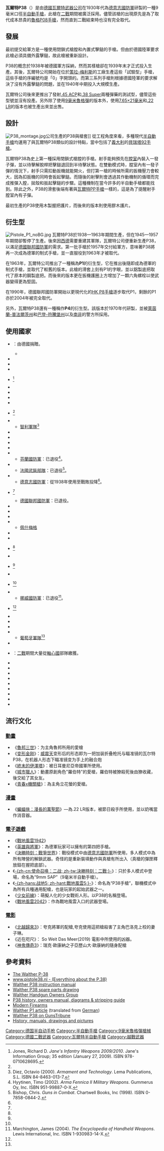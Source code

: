 {{noteTA
|G1=軍事
|G2=長度單位
|G3=Firearms
|G4=Country
}}
{{Infobox Weapon
|name=P38
|image=File:Walther P38 1943 Whermacht.jpg
|image_size=300px
|caption=一把1943年出廠的P38
|origin={{flag|Nazi Germany}}
|type=[[半自动手枪|半自动手枪]]
|is_ranged=yes
|service= 1938年－
|used_by= 见''[[#使用國家|使用國家]]''
|wars= [[二战|二战]]<ref name="bishop1998">Bishop, Chris. ''Guns in Combat''. Chartwell Books, Inc (1998). ISBN 0-7858-0844-2.</ref><br/>[[德蘇戰爭|德蘇戰爭]]<br/>[[印度支那戰爭|印度支那戰爭]]<br/>[[葡萄牙殖民戰爭|葡萄牙殖民戰爭]]<br/>[[越南戰爭|越南戰爭]]
|designer=
|design_date=1938年
|manufacturer=[[卡尔·瓦尔特运动枪有限公司|卡尔·瓦尔特运动枪有限公司]]、[[毛瑟|毛瑟]]、Spreewerke
|unit_cost=
|production_date=P38：1939—1945年<br>P1：1957—2000年
|number=  約1,000,000把 <ref name="bishop1998"/>
|variants=P1、P38K、P38 SD、P4
|weight=800克
|length=216毫米
|part_length=125毫米
|cartridge=[[9毫米魯格彈|9毫米魯格彈]]
|action=[[後座作用|短行程后座]]<br/>單／雙動
|mode= 半自動
|velocity=365米／秒
|range= 50米
|max_range=
|feed=8发可拆式单排[[弹匣|弹匣]]
|sights= 凹形照门，刀片形准星
}}

'''瓦爾特P38'''（{{lang-de|Walther P38}}）是由[[德國|德國]][[卡尔·瓦尔特运动枪|瓦爾特武器公司]]在1930年代為[[德意志國防軍|德意志國防軍]]研製的一種9毫米口徑[[半自動手槍|半自動手槍]]，此槍在[[二戰|二戰]]期間被廣泛採用。儘管該槍的出現原先是為了取代成本昂貴的[[魯格手槍|魯格P08手槍]]，然而直到二戰結束時也沒有完全取代。

== 發展 ==
最初提交給軍方是一種使用閉鎖式槍膛和內置式擊鎚的手槍。但由於德國陸軍要求此槍必須具備外露擊鎚，故此槍被重新設計。

P38的概念於1938年被德國軍方採納，然而其樣槍卻在1939年末才正式投入生產。其後，瓦爾特公司開始在位於[[策拉-梅利斯|策拉-梅利斯]]的工廠生產這些「試驗型」手槍，這些手槍的序編號均是「0」字開頭的。而第三系列手槍則根據德國陸軍的要求解決了沒有外露擊鎚的問題，並在1940年中期投入大規模生產。

瓦爾特公司後來更推出了發射[[.45_ACP|.45 ACP]]和[[.38_Super|.38 Super]]兩種彈藥的測試型，儘管這些型號並沒有投產。另外除了使用[[9毫米魯格彈|9毫米魯格彈]]的版本外，使用[[7.65×21mm|7.65×21毫米]]和[[.22_LR|.22 LR]]的版本也被生產出來並出售。

== 設計 ==
[[File:P38_montage.jpg|thumb]]公司生產的P38與槍套]]
從工程角度來看，多種現代[[半自動手槍|半自動手槍]]均運用了與瓦爾特P38類似的設計特點，當中包括了[[義大利|義大利]]的[[貝瑞塔92手槍|貝瑞塔92手槍]]。

瓦爾特P38為史上第一種採用閉鎖式槍膛的手槍。射手能夠預先在[[膛室|膛室]]內裝入一發子彈，並以待擊解脫桿把擊鎚退回到半待擊狀態。在雙動模式時，膛室內有一發子彈的情況下，射手只需扣動扳機就能開火，但打第一槍的時候所需的扳機壓力會較大，因為扣扳機的同時會扳起擊鎚。而隨後的射擊則會透過其作動機制的偱環而完成推彈入膛，拋殼和扳起擊鎚的步驟。這種機制在當今許多的半自動手槍都能找到。除此之外，P38的滑套後端有著與[[瓦爾特PP手槍|瓦爾特PP手槍]]一樣的{{Link-en|上膛指示器|Safety (firearms)#Loaded chamber indicator}}，這是為了提醒射手膛室內有子彈。

最初生產的P38使用木製握把護片，而後來的版本則使用膠木護片。

== 衍生型 ==
[[File:Pistole_P1_noBG.jpg|thumb]]
瓦爾特P38於1938—1963年期間生產，但在1945—1957年期間卻暫停了生產。後來因[[西德|西德]]需要重建其軍隊，瓦爾特公司便重新生產P38，以滿足[[德國聯邦國防軍|德國聯邦國防軍]]的需求。第一批手槍於1957年交付給軍方，意味著P38將再一次成為德軍的制式手槍，並一直服役到1963年才被取代。

在1963年，瓦爾特公司推出了一種稱為'''P1'''的衍生型，它在推出後隨即成為德軍的制式手槍，並取代了較舊的版本。此槍的滑套上刻有P1的字眼，並以鋁製底把取代了原本的鋼製底把。而後來的版本更在扳機護圈上方增加了一顆六角螺栓以使武器變得更為堅固。

在1990年，德國聯邦國防軍開始以更現代化的[[HK_USP手槍|HK P8手槍]]逐步取代P1，剩餘的P1亦於2004年被完全取代。

另外，瓦爾特P38還有一種稱作'''P4'''的衍生型。該版本於1970年代研製，並被[[莱茵兰-普法尔茨|萊茵蘭-普法爾茨州]]和[[巴登-符騰堡州|巴登-符騰堡州]]以及[[南非|南非]]的警方所採用。

== 使用國家 ==
*{{flag|Islamic Republic of Afghanistan}}：由德國捐贈。
** {{tsl|en|Afghan National Police|阿富汗國家警察}}
*{{flag|Algeria}}
*{{flag|Angola}}
*{{flag|Argentina}}
*{{flag|Austria}}<ref name="jones2009">Jones, Richard D. ''Jane's Infantry Weapons 2009/2010''. Jane's Information Group; 35 edition (January 27, 2009). ISBN 978-0710628695.</ref>
*{{flag|Belgium}}
*{{flag|Brazil}}
*{{flag|Cambodia}}
*{{flag|Canada}}
*{{flag|Chad}}<ref name="jones2009"/>
*{{flag|Chile}}
** [[智利軍隊|智利軍隊]]<ref name="diez2000">Diez, Octavio (2000). ''Armament and Technology''. Lema Publications, S.L. ISBN 84-8463-013-7.</ref>
*{{flag|Croatia}}
*{{flag|Cuba}}
*{{flag|Denmark}}
*{{flag|Egypt}}
*{{flag|Finland}}
** [[芬蘭國防軍|芬蘭國防軍]]：已退役<ref name="armafennicaII">Hyytinen, Timo (2002). ''Arma Fennica II Military Weapons''. Gummerus Oy, Inc. ISBN 951-99887-0-X.</ref>。
*{{flag|France}}
** [[法國軍事|法國武裝部隊]]：已退役<ref name="bishop1998">Bishop, Chris. ''Guns in Combat''. Chartwell Books, Inc (1998). ISBN 0-7858-0844-2.</ref>。
*{{flag|Nazi Germany}}
** [[德意志國防軍|德意志國防軍]]：從1938年使用至戰敗投降<ref name="diez2000"/>。
*{{flag|Germany}}<ref name="jones2009"/>
** [[德國聯邦國防軍|德國聯邦國防軍]]：已退役。
*{{flag|Kingdom of Hungary}}
*{{flag|Guatemala}}
*{{flag|Indonesia}}
*{{flag|Iraqi Kurdistan}}
** [[佩什梅格|佩什梅格]]
*{{flag|Kingdom of Italy}}
*{{flag|Kazakhstan}}
*{{flag|Lebanon}}<ref name="jones2009"/>
*{{flag|Mexico}}
*{{flag|Mozambique}}<ref name="jones2009"/>
*{{flag|Netherlands}}
*{{flag|North Macedonia}}<ref name="jones2009"/>
*{{flag|Norway}}
** [[挪威國防軍|挪威國防軍]]：已退役<ref name="marchington2004">Marchington, James (2004). ''The Encyclopedia of Handheld Weapons''. Lewis International, Inc. ISBN 1-930983-14-X.</ref>。
*{{flag|Pakistan}}<ref name="jones2009"/>
*{{flag|Panama}}
*{{flag|Philippines}}
*{{flag|Poland}}
*{{flag|Portugal}}
** [[葡萄牙軍隊|葡萄牙軍隊]]<ref name="diez2000"/>
*{{flag|South Africa}}
*{{flag|Soviet Union}}：[[二戰|二戰]]期間大量從[[軸心國|軸心國]]部隊繳獲。
*{{flag|Sierra Leone}}
*{{flag|Sweden}}
*{{flag|Switzerland}}
*{{flag|Thailand}}
*{{flag|Ukraine}}
*{{flag|Uruguay}}
*{{flag|Venezuela}}
*{{flag|Vietnam}}
*{{flag|Socialist Federal Republic of Yugoslavia}}

== 流行文化 ==
{{NoteTA
|G1=Game
|G2=Movie
|G3=ACG
|G4=COD
}}
=== [[動畫|動畫]] ===
*《[[鲁邦三世|魯邦三世]]》：为主角魯邦所用的愛槍
*《[[变形金刚|变形金刚]]》：[[威震天|威震天]]变形后的形态即为一把加装折叠枪托与瞄准镜的瓦尔特P38，在机器人形态下瞄准镜变为手上的融合炮
* 《[[終末的伊澤塔|終末的伊澤塔]]》：被日耳曼尼亞帝國軍所使用。
* 《[[城市獵人|城市獵人]]》：動畫原創角色"羅伯特"的愛槍，羅伯特被獠殺死後由獠收藏，後交給了其女友。
* 《[[青春x機關槍|青春x機關槍]]》：為主角立花螢的愛槍。

=== [[漫畫|漫畫]] ===
*《[[蝙蝠俠：漫長的萬聖節|蝙蝠俠：漫長的萬聖節]]》—為.22 LR版本，被節日殺手所使用，並以奶嘴當作消音器。

=== [[電子遊戲|電子遊戲]] ===
*《[[戰地風雲1942|戰地風雲1942]]》
*《[[英雄與將軍|英雄與將軍]]》：為德軍玩家可以擁有的第四把手槍。
*《[[決勝時刻：戰爭世界|決勝時刻：戰爭世界]]》：戰役模式中由[[德意志國防軍|德意志國防軍]]所使用，多人模式中為所有陣營的解鎖武器。奇怪的是重新裝填動作與真槍有所出入（真槍的彈匣釋放鈕在握把底部）。
*《[[使命召喚：二戰|-{zh-cn:使命召唤：二战; zh-tw:決勝時刻：二戰;}-]]》：只於多人模式中登場，命名為“9mm SAP”（9毫米半自動手槍）。
*《[[戰地風雲5|-{zh-hans:战地5; zh-hant:戰地風雲5;}-]]》：命名為“P38手槍”，聯機模式中為所有兵種通用配槍，也是玩家的起始武器之一。
*《[[少女前線|少女前線]]》：萌擬人化的少女戰術人形。以P38的名稱登場。
*《[[戰地風雲2042|戰地風雲2042]]》：作為戰地風雲入口的武器登場。

=== [[電影|電影]] ===
*《[[北越歸來3|北越歸來3]]》：夸克將軍的配槍,夸克使用這把槍殺害了主角巴洛克上校的妻子琳。
*《近在咫尺》： So Weit Das Meer(2019) 電影中所使用的凶器。
*《[[神鬼傳奇3|神鬼傳奇3]]》：瑞克‧歐康納之子亞歷山大‧歐康納的隨身配槍

== 參考資料 ==
{{reflist}}
* [https://web.archive.org/web/20101123012130/http://www.shootingtimes.com/handgun_reviews/the_walther_p-38_102510/index.html The Walther P-38]
* [http://www.pistole38.nl/ www.pistole38.nl - (Everything about the P.38)] {{Wayback|url=http://www.pistole38.nl/ |date=20210128022342 }}
* [https://web.archive.org/web/20090327141258/http://www.carl-walther.info/files/pdf/P38%20Bedienungsanleitung.pdf Walther P38 instruction manual]
* [https://web.archive.org/web/20090327141254/http://www.carl-walther.info/files/pdf/P38%202224071.pdf Walther P38 spare parts drawing]
* [https://web.archive.org/web/20071013172457/http://whog.org/p38/ Walther Handgun Owners Group]
* [http://p38.50webs.com/ P38 history, owners manual, diagrams & stripping guide] {{Wayback|url=http://p38.50webs.com/ |date=20210128120613 }}
* [http://world.guns.ru/handguns/hg68-e.htm Modern Firearms] {{Wayback|url=http://world.guns.ru/handguns/hg68-e.htm |date=20160304124216 }}
* [http://www.bimbel.de/artikel/artikel-11.html Walther P1 article] {{Wayback|url=http://www.bimbel.de/artikel/artikel-11.html |date=20201126190048 }} (translated from [[German_language|German]])
* [https://web.archive.org/web/20110101142627/http://gunstribune.com/handguns/germany/walther-p38 Walther P38 on GunsTribune]
* [https://web.archive.org/web/20120108094919/http://www.ww2museum.eu/WaltherP38.htm History, manuals, drawings and pictures]

{{華瑟槍械}}
{{WWIIGermanInfWeapons}}

[[Category:德国半自动手枪|Category:德国半自动手枪]]
[[Category:半自動手槍|Category:半自動手槍]]
[[Category:9毫米魯格彈槍械|Category:9毫米魯格彈槍械]]
[[Category:德國二戰武器|Category:德國二戰武器]]
[[Category:瓦爾特半自動手槍|Category:瓦爾特半自動手槍]]
[[Category:越戰武器|Category:越戰武器]]
